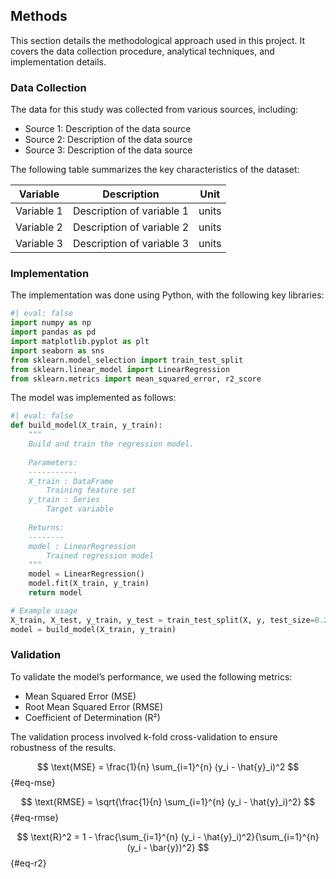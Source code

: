 ## Methods

This section details the methodological approach used in this project. It covers the data collection procedure, analytical techniques, and implementation details.

### Data Collection

The data for this study was collected from various sources, including:

- Source 1: Description of the data source
- Source 2: Description of the data source
- Source 3: Description of the data source

The following table summarizes the key characteristics of the dataset:

|  Variable  |  Description  |  Unit  |
|------------|---------------|--------|
| Variable 1 | Description of variable 1 | units |
| Variable 2 | Description of variable 2 | units |
| Variable 3 | Description of variable 3 | units |

### Implementation

The implementation was done using Python, with the following key libraries:

```python
#| eval: false
import numpy as np
import pandas as pd
import matplotlib.pyplot as plt
import seaborn as sns
from sklearn.model_selection import train_test_split
from sklearn.linear_model import LinearRegression
from sklearn.metrics import mean_squared_error, r2_score
```

The model was implemented as follows:

```python
#| eval: false
def build_model(X_train, y_train):
    """
    Build and train the regression model.
    
    Parameters:
    -----------
    X_train : DataFrame
        Training feature set
    y_train : Series
        Target variable
        
    Returns:
    --------
    model : LinearRegression
        Trained regression model
    """
    model = LinearRegression()
    model.fit(X_train, y_train)
    return model

# Example usage
X_train, X_test, y_train, y_test = train_test_split(X, y, test_size=0.2, random_state=42)
model = build_model(X_train, y_train)
```

### Validation

To validate the model's performance, we used the following metrics:

- Mean Squared Error (MSE)
- Root Mean Squared Error (RMSE)
- Coefficient of Determination (R²)

The validation process involved k-fold cross-validation to ensure robustness of the results.

$$
\text{MSE} = \frac{1}{n} \sum_{i=1}^{n} (y_i - \hat{y}_i)^2
$$ {#eq-mse}

$$
\text{RMSE} = \sqrt{\frac{1}{n} \sum_{i=1}^{n} (y_i - \hat{y}_i)^2}
$$ {#eq-rmse}

$$
\text{R}^2 = 1 - \frac{\sum_{i=1}^{n} (y_i - \hat{y}_i)^2}{\sum_{i=1}^{n} (y_i - \bar{y})^2}
$$ {#eq-r2}